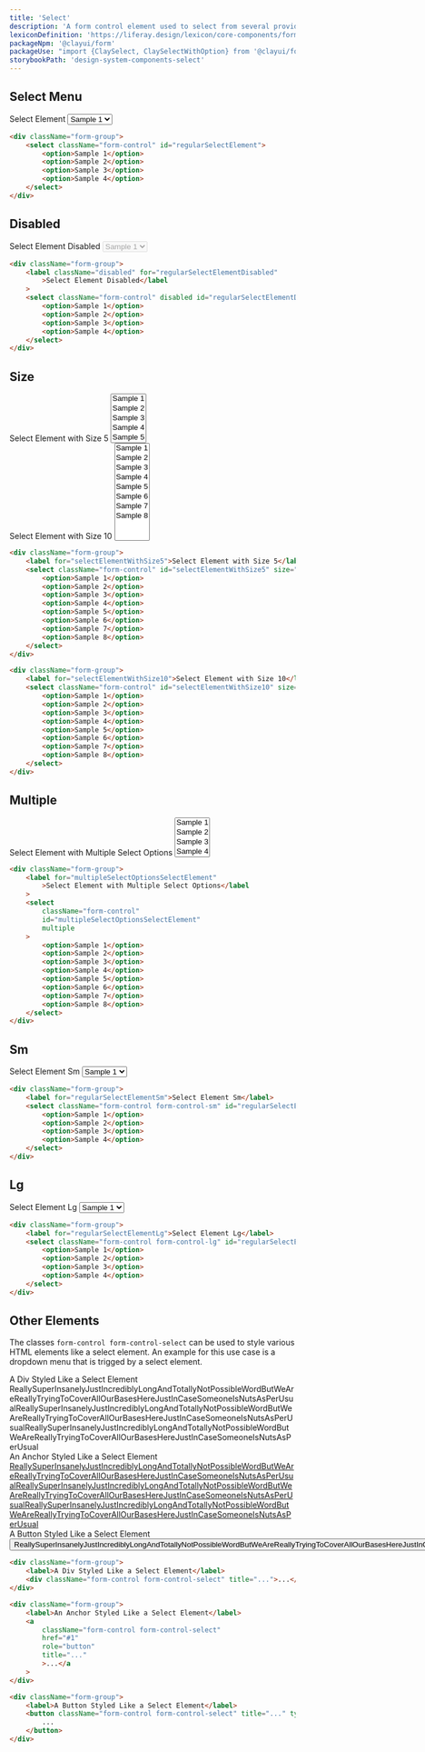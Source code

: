 ```yaml
---
title: 'Select'
description: 'A form control element used to select from several provided options and enter data.'
lexiconDefinition: 'https://liferay.design/lexicon/core-components/forms/selector/'
packageNpm: '@clayui/form'
packageUse: "import {ClaySelect, ClaySelectWithOption} from '@clayui/form';"
storybookPath: 'design-system-components-select'
---
```


## Select Menu

<div className="sheet-example">
	<div className="form-group">
		<label for="regularSelectElement">Select Element</label>
		<select className="form-control" id="regularSelectElement">
			<option>Sample 1</option>
			<option>Sample 2</option>
			<option>Sample 3</option>
			<option>Sample 4</option>
		</select>
	</div>
</div>

```html
<div className="form-group">
	<select className="form-control" id="regularSelectElement">
		<option>Sample 1</option>
		<option>Sample 2</option>
		<option>Sample 3</option>
		<option>Sample 4</option>
	</select>
</div>
```

## Disabled

<div className="sheet-example">
	<div className="form-group">
		<label className="disabled" for="regularSelectElementDisabled">Select Element Disabled</label>
		<select className="form-control" disabled id="regularSelectElementDisabled">
			<option>Sample 1</option>
			<option>Sample 2</option>
			<option>Sample 3</option>
			<option>Sample 4</option>
		</select>
	</div>
</div>

```html
<div className="form-group">
	<label className="disabled" for="regularSelectElementDisabled"
		>Select Element Disabled</label
	>
	<select className="form-control" disabled id="regularSelectElementDisabled">
		<option>Sample 1</option>
		<option>Sample 2</option>
		<option>Sample 3</option>
		<option>Sample 4</option>
	</select>
</div>
```

## Size

<div className="sheet-example">
	<div className="form-group">
		<label for="selectElementWithSize5">Select Element with Size 5</label>
		<select className="form-control" id="selectElementWithSize5" size="5">
			<option>Sample 1</option>
			<option>Sample 2</option>
			<option>Sample 3</option>
			<option>Sample 4</option>
			<option>Sample 5</option>
			<option>Sample 6</option>
			<option>Sample 7</option>
			<option>Sample 8</option>
		</select>
	</div>
	<div className="form-group">
		<label for="selectElementWithSize10">Select Element with Size 10</label>
		<select className="form-control" id="selectElementWithSize10" size="10">
			<option>Sample 1</option>
			<option>Sample 2</option>
			<option>Sample 3</option>
			<option>Sample 4</option>
			<option>Sample 5</option>
			<option>Sample 6</option>
			<option>Sample 7</option>
			<option>Sample 8</option>
		</select>
	</div>
</div>

```html
<div className="form-group">
	<label for="selectElementWithSize5">Select Element with Size 5</label>
	<select className="form-control" id="selectElementWithSize5" size="5">
		<option>Sample 1</option>
		<option>Sample 2</option>
		<option>Sample 3</option>
		<option>Sample 4</option>
		<option>Sample 5</option>
		<option>Sample 6</option>
		<option>Sample 7</option>
		<option>Sample 8</option>
	</select>
</div>

<div className="form-group">
	<label for="selectElementWithSize10">Select Element with Size 10</label>
	<select className="form-control" id="selectElementWithSize10" size="10">
		<option>Sample 1</option>
		<option>Sample 2</option>
		<option>Sample 3</option>
		<option>Sample 4</option>
		<option>Sample 5</option>
		<option>Sample 6</option>
		<option>Sample 7</option>
		<option>Sample 8</option>
	</select>
</div>
```

## Multiple

<div className="sheet-example">
	<div className="form-group">
		<label for="multipleSelectOptionsSelectElement">Select Element with Multiple Select Options</label>
		<select className="form-control" id="multipleSelectOptionsSelectElement" multiple>
			<option>Sample 1</option>
			<option>Sample 2</option>
			<option>Sample 3</option>
			<option>Sample 4</option>
			<option>Sample 5</option>
			<option>Sample 6</option>
			<option>Sample 7</option>
			<option>Sample 8</option>
		</select>
	</div>
</div>

```html
<div className="form-group">
	<label for="multipleSelectOptionsSelectElement"
		>Select Element with Multiple Select Options</label
	>
	<select
		className="form-control"
		id="multipleSelectOptionsSelectElement"
		multiple
	>
		<option>Sample 1</option>
		<option>Sample 2</option>
		<option>Sample 3</option>
		<option>Sample 4</option>
		<option>Sample 5</option>
		<option>Sample 6</option>
		<option>Sample 7</option>
		<option>Sample 8</option>
	</select>
</div>
```

## Sm

<div className="sheet-example">
	<div className="form-group">
		<label for="regularSelectElementSm">Select Element Sm</label>
		<select className="form-control form-control-sm" id="regularSelectElementSm">
			<option>Sample 1</option>
			<option>Sample 2</option>
			<option>Sample 3</option>
			<option>Sample 4</option>
		</select>
	</div>
</div>

```html
<div className="form-group">
	<label for="regularSelectElementSm">Select Element Sm</label>
	<select className="form-control form-control-sm" id="regularSelectElementSm">
		<option>Sample 1</option>
		<option>Sample 2</option>
		<option>Sample 3</option>
		<option>Sample 4</option>
	</select>
</div>
```

## Lg

<div className="sheet-example">
	<div className="form-group">
		<label for="regularSelectElementLg">Select Element Lg</label>
		<select className="form-control form-control-lg" id="regularSelectElementLg">
			<option>Sample 1</option>
			<option>Sample 2</option>
			<option>Sample 3</option>
			<option>Sample 4</option>
		</select>
	</div>
</div>

```html
<div className="form-group">
	<label for="regularSelectElementLg">Select Element Lg</label>
	<select className="form-control form-control-lg" id="regularSelectElementLg">
		<option>Sample 1</option>
		<option>Sample 2</option>
		<option>Sample 3</option>
		<option>Sample 4</option>
	</select>
</div>
```

## Other Elements

The classes `form-control form-control-select` can be used to style various HTML elements like a select element. An example for this use case is a dropdown menu that is trigged by a select element.

<div className="sheet-example">
	<div className="form-group">
		<label>A Div Styled Like a Select Element</label>
		<div className="form-control form-control-select" title="ReallySuperInsanelyJustIncrediblyLongAndTotallyNotPossibleWordButWeAreReallyTryingToCoverAllOurBasesHereJustInCaseSomeoneIsNutsAsPerUsualReallySuperInsanelyJustIncrediblyLongAndTotallyNotPossibleWordButWeAreReallyTryingToCoverAllOurBasesHereJustInCaseSomeoneIsNutsAsPerUsualReallySuperInsanelyJustIncrediblyLongAndTotallyNotPossibleWordButWeAreReallyTryingToCoverAllOurBasesHereJustInCaseSomeoneIsNutsAsPerUsual">ReallySuperInsanelyJustIncrediblyLongAndTotallyNotPossibleWordButWeAreReallyTryingToCoverAllOurBasesHereJustInCaseSomeoneIsNutsAsPerUsualReallySuperInsanelyJustIncrediblyLongAndTotallyNotPossibleWordButWeAreReallyTryingToCoverAllOurBasesHereJustInCaseSomeoneIsNutsAsPerUsualReallySuperInsanelyJustIncrediblyLongAndTotallyNotPossibleWordButWeAreReallyTryingToCoverAllOurBasesHereJustInCaseSomeoneIsNutsAsPerUsual</div>
	</div>
	<div className="form-group">
		<label>An Anchor Styled Like a Select Element</label>
		<a className="form-control form-control-select" href="#1" role="button" title="ReallySuperInsanelyJustIncrediblyLongAndTotallyNotPossibleWordButWeAreReallyTryingToCoverAllOurBasesHereJustInCaseSomeoneIsNutsAsPerUsualReallySuperInsanelyJustIncrediblyLongAndTotallyNotPossibleWordButWeAreReallyTryingToCoverAllOurBasesHereJustInCaseSomeoneIsNutsAsPerUsualReallySuperInsanelyJustIncrediblyLongAndTotallyNotPossibleWordButWeAreReallyTryingToCoverAllOurBasesHereJustInCaseSomeoneIsNutsAsPerUsual">ReallySuperInsanelyJustIncrediblyLongAndTotallyNotPossibleWordButWeAreReallyTryingToCoverAllOurBasesHereJustInCaseSomeoneIsNutsAsPerUsualReallySuperInsanelyJustIncrediblyLongAndTotallyNotPossibleWordButWeAreReallyTryingToCoverAllOurBasesHereJustInCaseSomeoneIsNutsAsPerUsualReallySuperInsanelyJustIncrediblyLongAndTotallyNotPossibleWordButWeAreReallyTryingToCoverAllOurBasesHereJustInCaseSomeoneIsNutsAsPerUsual</a>
	</div>
	<div className="form-group">
		<label>A Button Styled Like a Select Element</label>
		<button className="form-control form-control-select" title="ReallySuperInsanelyJustIncrediblyLongAndTotallyNotPossibleWordButWeAreReallyTryingToCoverAllOurBasesHereJustInCaseSomeoneIsNutsAsPerUsualReallySuperInsanelyJustIncrediblyLongAndTotallyNotPossibleWordButWeAreReallyTryingToCoverAllOurBasesHereJustInCaseSomeoneIsNutsAsPerUsualReallySuperInsanelyJustIncrediblyLongAndTotallyNotPossibleWordButWeAreReallyTryingToCoverAllOurBasesHereJustInCaseSomeoneIsNutsAsPerUsual" type="button">ReallySuperInsanelyJustIncrediblyLongAndTotallyNotPossibleWordButWeAreReallyTryingToCoverAllOurBasesHereJustInCaseSomeoneIsNutsAsPerUsualReallySuperInsanelyJustIncrediblyLongAndTotallyNotPossibleWordButWeAreReallyTryingToCoverAllOurBasesHereJustInCaseSomeoneIsNutsAsPerUsualReallySuperInsanelyJustIncrediblyLongAndTotallyNotPossibleWordButWeAreReallyTryingToCoverAllOurBasesHereJustInCaseSomeoneIsNutsAsPerUsual</button>
	</div>
</div>

```html
<div className="form-group">
	<label>A Div Styled Like a Select Element</label>
	<div className="form-control form-control-select" title="...">...</div>
</div>

<div className="form-group">
	<label>An Anchor Styled Like a Select Element</label>
	<a
		className="form-control form-control-select"
		href="#1"
		role="button"
		title="..."
		>...</a
	>
</div>

<div className="form-group">
	<label>A Button Styled Like a Select Element</label>
	<button className="form-control form-control-select" title="..." type="button">
		...
	</button>
</div>
```
